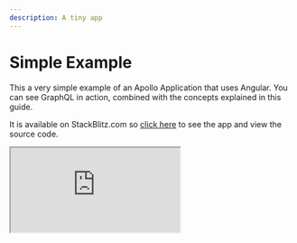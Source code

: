 ```yaml
---
description: A tiny app
---
```


# Simple Example

This a very simple example of an Apollo Application that uses Angular. You can see GraphQL in action, combined with the concepts explained in this guide.

It is available on StackBlitz.com so [click here](https://stackblitz.com/edit/simple-apollo-angular-example) to see the app and view the source code.

<iframe src="https://stackblitz.com/edit/simple-apollo-angular-example?embed=1&file=main.ts" />

